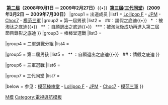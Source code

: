 {{Navbox
|name    = 模范棒棒堂
|style   = 
|title   = [[模范棒棒堂]]
|image   = <!--不是使用在条目中的非自由版权图像，根据[[Wikipedia:合理使用]]，不能在非条目名字空间展示：
ingBus Logo.svg
-->
|above   = '''[[模范棒棒堂#第一屆主持人及成員|第一屆]]（2006年8月17日 － 2008年08月29日）'''{{•}} &#xA0;'''[[模范棒棒堂#第二屆主持人及成員|第二屆]]（2008年9月1日 － 2009年2月27日）'''{{•}} &#x00A0;'''[[模范棒棒堂#第一屆主持人及成員|第三屆(三代同堂)]]（2009年3月2日 － 2009年7月30日）'''
|group1  = 出道成员
|list1   = [[Lollipop F]] - [[JPM]] - [[Choc7]] - [[模范三軍]]
|group2  = 第一屆男孩
|list2   = {{Navbox subgroup
| groupwidth = 5.5em;
| liststyle = width:auto;
| group1 = 第一代
| list1  =[[莊濠全|敖犬]]  -  [[楊奇煜|小煜]]  -  [[廖允傑|小-{杰}-]] - [[邱勝翊|王子]] - [[邱翊橙|毛弟]] - [[翁瑞迪|阿本]] - [[簡翔棋|小馬]] - [[吳俊諺|鮪魚]] - [[江振愷|Terry]] - [[何杰 (艺人)|多多]] - [[謝富丞|Monkey]]## - [[陳仲庭|老鼠]]* - [[張修瑋|亞修]]* - [[寺內貴陽|Hiro]]* - [[許鈞喬|小黑人]]* - [[邱品耀|邱帥]]* - [[吳旻憲|麵線]]** - [[蔡貴霖|呱呱]]** - [[黃文賦|小賦]]** - [[詹繕澤|小濱]]**
| group2 = 第二代
| list2  = [[林子豪 (藝人)|虎牙]]# - [[黃士耕|蠍子]]*- [[廖亦崟|威廉]] - [[劉俊緯|阿緯]]
| group3 = 第三代
| list3  = [[戴家昀|Elmo]] - [[謝東裕|牙膏]] - [[張嚴之|小T]]**
| group4 = 第四代
| list4  = [[李銓 (台灣演員)|李銓]] - [[韋佳宏|野獸]] - [[鄭瑋夫|小夫]]* - [[謝安洵|可樂]]*
| group5 = 第五代
| list5  = [[許豪恩|拿鐵]]## - [[李昶俊|Echo]]*
| group6 = 第六代
| list6  = [[王勇翰|翰獎]] - [[李洛洋|小祿]] - [[張洛偍|酪梨]]* - [[李宜柏|小虎]]***
| group7 = 第七代
| list7  = [[吳思賢 (藝人)|小樂]]#
| group8 = 備註
| list8  = &#x23;：過渡到第二屆的第一屆的底迪{{•}} &#xA0; ##：請假之底迪{{•}} &#xA0; * ：被淘汰之底迪{{•}} &#xA0; ** ：自願退出之底迪{{•}} &#xA0; ***：被淘汰後成功再進入第二屆節目錄影之底迪
}}
|group3 = 棒棒堂選戰
|list3  = {{Navbox subgroup
| group1 = 參戰成員
| list1 = -  [[莊濠全|敖犬]]*  -  [[楊奇煜|小煜]]* - [[廖亦崟|威廉]]* - [[劉俊緯|阿緯]]* - [[廖允傑|小-{杰}-]]* - [[邱勝翊|王子]]* - [[邱翊橙|毛弟]] -  [[翁瑞迪|阿本]] - [[簡翔棋|小馬]] - [[吳俊諺|鮪魚]]  - [[江莛鈞|Terry]] - [[謝富丞|Monkey]] - [[何杰 (艺人)|多多]] - [[黃文賦|小賦]] - [[詹繕澤|小濱]] - [[林子豪 (藝人)|虎牙]]
| group2 = 備註
| list2 = &#42;：該批底迪成功加入並組成[[Lollipop棒棒堂]]後來到2010年，因為經紀約的問題而分開了。之後組成兩個團體，分別是由[[莊濠全|敖犬]]*  -  [[楊奇煜|小煜]]* - [[廖亦崟|威廉]]* - [[劉俊緯|阿緯]]*所組成的[[Lollipop F]]，及由[[廖允傑|小-{杰}-]]* - [[邱勝翊|王子]]* 加上[[邱翊橙|毛弟]](前[[Choc7]]成員) 所組成的[[JPM]] }}

|group4 = 二軍選戰分組
|list4  = {{Navbox subgroup
| groupwidth = 5.5em;
| liststyle = width:auto;
| group1 = 公主幫
| list1 = [[翁瑞迪|阿本]]* - [[何杰 (艺人)|多多]] - [[詹繕澤|小濱]] - [[邱翊橙|毛弟]]* - [[簡翔棋|小馬]]* - [[韋佳宏|野獸]]* - [[王勇翰|翰獎]]
| group2 = 宅男塾
| list2 = [[戴家昀|Elmo]] - [[江莛鈞|Terry]] - [[吳俊諺|鮪魚]]* - [[李洛洋|小祿]]* - [[李銓 (台灣演員)|李銓]]* - [[謝東裕|牙膏]] - [[林子豪 (藝人)|虎牙]]
| group3 = 備註
| list3 = &#42;：該批底迪成功加入並組成[[Choc7]]
}}

|group5  = 第二屆男孩
|list5   = {{Navbox subgroup
| group1 = 第一屆過渡至本屆
| list1  = 第二代：[[林子豪 (藝人)|虎牙]] - 第七代：[[小樂]]##
| group2 = 再度進入節目錄影
| list2  = 第一屆第六代/第二屆第一代：[[李宜柏|小虎]]*
| group3 = 第一代
| list3  = [[江韋良|阿良]] - [[張宇廷|ABC]] - [[王子僑|丸子]] - [[陳彧徵|蕭邦]] - [[曾博君|伊藤]] - [[黃昱翔|阿Man]]## - [[戴鴻揚|小小]]## - [[古忠文|小古]]* - [[張肇俊|夏天]]* - [[蘇辰浩|隊長]]* - [[蔡政翰|涼麵]]* - [[唐祖渝|坦克]]* - [[劉仲帆|阿龐]]* - [[廖鈺杭|柚子]]* - [[林勝鵬|大大]]* - [[黃鈺智|Ice]]* - [[陳冠麟|Eason]]* - [[沈子軒|繩子]]** - [[吳聲逢|小鬼]]**
| group4 = 第二代
| list4  = [[羅宇勝|賤兔]] - [[沈佑愷|YoYo]]
| group5 = 第三代
| list5  = [[黃詩杰|阿-{杰}-]] - [[黃柏語|小淳]] - [[范益祥|夏恩]] - [[李奕釜|小龍]] - [[廖育槿|小槿]]* - [[廖毅凡|凡弟]]*
| group6 = 備註
| list6  = &#42;：被淘汰之底迪{{•}} &#xA0; ** ：自願退出之底迪{{•}} &#xA0; ##：請假之底迪
}}

|group6 = 三軍選戰
|list6  = {{Navbox subgroup
| group1 = 參戰成員
| list1 = [[林子豪 (藝人)|虎牙]]* - [[黃詩杰|阿-{杰}-]]* - [[江韋良|阿良]] - [[張宇廷|ABC]] - [[王子僑|丸子]] - [[陳彧徵|蕭邦]] - [[曾博君|伊藤]] - [[羅宇勝|賤兔]] - [[沈佑愷|YoYo]] - [[黃柏語|小淳]] - [[范益祥|夏恩]] - [[李奕釜|小龍]]
| group2 = 備註
| list2 = &#42;：該批底迪與世界各地尋找到的三位成員組成[[模范三軍]]。
}}

|group7  = 三代同堂
|list7   = {{Navbox subgroup
| group1 = Lollipop F、JPM成員
| list1  = [[莊濠全|敖犬]]  -  [[楊奇煜|小煜]]  -  [[廖亦崟|威廉]] - [[劉俊緯|阿緯]] - [[廖允傑|小-{杰}-]] - [[邱勝翊|王子]]
| group2 = Choc7成員
| list2  = [[翁瑞迪|阿本]] - [[簡翔棋|小馬]] - [[吳俊諺|鮪魚]]  - [[李銓 (台灣演員)|李銓]] - [[韋佳宏|野獸]] - [[李洛洋|小祿]] - [[邱翊橙|毛弟]]
| group3 = 模范三軍成員
| list3  = [[林子豪 (藝人)|虎牙]] - [[黃詩杰|阿-{杰}-]]
}}

|below   = 参见：[[模范棒棒堂]] - [[Lollipop F]] - [[JPM]] - [[Choc7]] - [[模范三軍]]
}}<includeonly>[[Category:模范棒棒堂|M模]]</includeonly><noinclude>[[Category:電視導航模板]]</noinclude>